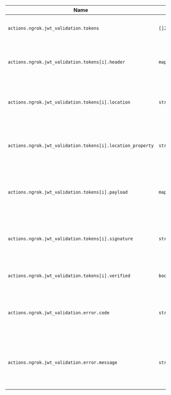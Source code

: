 | Name                                                       | Type                | Description                                                            |
| ---------------------------------------------------------- | ------------------- | ---------------------------------------------------------------------- |
| `actions.ngrok.jwt_validation.tokens`                      | `[]JWT`             | The JWTs processed by the action.                                      |
| `actions.ngrok.jwt_validation.tokens[i].header`            | `map[string]string` | The header portion of the JWT, parsed into a key value map.            |
| `actions.ngrok.jwt_validation.tokens[i].location`          | `string`            | The location in the request where the JWT was included.                |
| `actions.ngrok.jwt_validation.tokens[i].location_property` | `string`            | The name of the header or body field where the JWT was included.       |
| `actions.ngrok.jwt_validation.tokens[i].payload`           | `map[string]string` | The payload portion of the JWT, parsed into a key value map.           |
| `actions.ngrok.jwt_validation.tokens[i].signature`         | `string`            | The signature portion of the JWT, in base64 encoded format.            |
| `actions.ngrok.jwt_validation.tokens[i].verified`          | `boolean`           | Set to `true` if token was verified.                                   |
| `actions.ngrok.jwt_validation.error.code`                  | `string`            | Code for an error that occurred during the invocation of an action.    |
| `actions.ngrok.jwt_validation.error.message`               | `string`            | Message for an error that occurred during the invocation of an action. |
